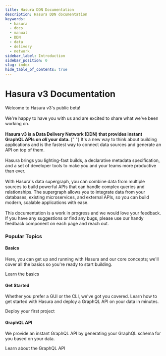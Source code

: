 ```yaml
---
title: Hasura DDN Documentation
description: Hasura DDN documentation
keywords:
  - hasura
  - docs
  - manual
  - DDN
  - data
  - delivery
  - network
sidebar_label: Introduction
sidebar_position: 0
slug: index
hide_table_of_contents: true
---
```



# Hasura v3 Documentation

<div className="gallery">
  <div className="sub-heading">
    <div className="front-matter">
      <p>
        Welcome to Hasura v3's public beta!
        <br />
        <br />
        We're happy to have you with us and are excited to share what we've been working on.
        <br />
        <br />
        <b>
          Hasura v3 is a Data Delivery Network (DDN) that provides instant GraphQL APIs on <i>all</i> your data.
        </b>{" "}
        It's a new way to think about building applications and is the fastest way to connect data sources and generate
        an API on top of them.
        <br />
        <br />
        Hasura brings you lighting-fast builds, a declarative metadata specification, and a set of developer tools to make
        you and your teams more productive than ever.
        <br />
        <br />
        With Hasura's data supergraph, you can combine data from multiple sources to build powerful APIs that can handle
        complex queries and relationships. The supergraph allows you to integrate data from your databases, existing
        microservices, and external APIs, so you can build modern, scalable applications with ease.
        <br />
        <br />
        This documentation is a work in progress and we would love your feedback. If you have any suggestions or find any
        bugs, please use our handy feedback component on each page and reach out.
      </p>
      <div>
        <Logo />
      </div>
    </div>
  </div>
  <div className="sub-heading">
    <h3>Popular Topics</h3>
  </div>
  <div className="card">
    <div className="card-header">
      <Basics />
      <h4>Basics</h4>
    </div>
    <p>
      Here, you can get up and running with Hasura and our core concepts; we'll cover all the basics so you're ready to
      start building.
    </p>
    <VersionedLink to="/basics/overview">
      Learn the basics <ArrowRight className="arrow" />
    </VersionedLink>
  </div>
  <div className="card">
    <div className="card-header">
      <Beaker />
      <h4>Get Started</h4>
    </div>
    <p>
      Whether you prefer a GUI or the CLI, we've got you covered. Learn how to get started with Hasura and deploy a
      GraphQL API on your data in minutes.
    </p>
    <VersionedLink to="/quickstart/">
      Deploy your first project <ArrowRight className="arrow" />
    </VersionedLink>
  </div>
  <div className="card">
    <div className="card-header">
      <GraphQL />
      <h4>GraphQL API</h4>
    </div>
    <p>We provide an instant GraphQL API by generating your GraphQL schema for you based on your data.</p>
    <VersionedLink to="/graphql-api/overview">
      Learn about the GraphQL API
      <ArrowRight className="arrow" />
    </VersionedLink>
  </div>
</div>

